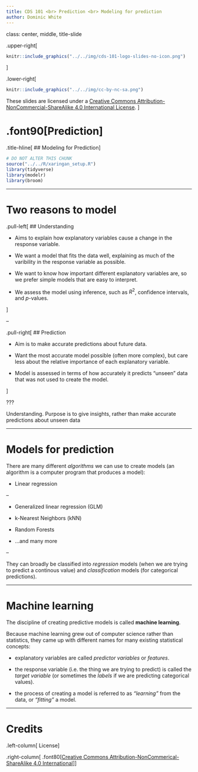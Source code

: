 ---
title: CDS 101 <br> Prediction <br> Modeling for prediction
author: Dominic White
---

class: center, middle, title-slide

.upper-right[
```{r logo, echo = FALSE, out.width = "605px"}
knitr::include_graphics("../../img/cds-101-logo-slides-no-icon.png")
```
]

.lower-right[
```{r cc-by-sa, echo = FALSE, out.width = "88px"}
knitr::include_graphics("../../img/cc-by-nc-sa.png")
```

These slides are licensed under a [Creative Commons Attribution-NonCommercial-ShareAlike 4.0 International License](http://creativecommons.org/licenses/by-nc-sa/4.0/).
]

# .font90[Prediction]
.title-hline[
## Modeling for Prediction
]

```{r setup, include = FALSE}
# DO NOT ALTER THIS CHUNK
source("../../R/xaringan_setup.R")
library(tidyverse)
library(modelr)
library(broom)
```

---

# Two reasons to model

.pull-left[
## Understanding

* Aims to explain how explanatory variables cause a change in the response variable.

* We want a model that fits the data well, explaining as much of the varibility in the response variable as possible.

* We want to know how important different explanatory variables are, so we prefer simple models that are easy to interpret.

* We assess the model using inference, such as $R^2$, confidence intervals, and *p*-values.

]

--

.pull-right[
## Prediction

* Aim is to make accurate predictions about future data.

* Want the most accurate model possible (often more complex), but care less about the relative importance of each explanatory variable.

* Model is assessed in terms of how accurately it predicts "unseen" data that was not used to create the model.

]

???

Understanding. Purpose is to give insights, rather than make accurate predictions about unseen data

---

# Models for prediction

There are many different *algorithms* we can use to create models (an algorithm is a computer program that produces a model):

* Linear regression

--

* Generalized linear regression (GLM)

* k-Nearest Neighbors (kNN)

* Random Forests

* ...and many more

--

They can broadly be classified into *regression* models (when we are trying to predict a continous value) and *classification* models (for categorical predictions).

---

# Machine learning

The discipline of creating predictive models is called **machine learning**.

Because machine learning grew out of computer science rather than statistics, they came up with different names for many existing statistical concepts:

* explanatory variables are called *predictor variables* or *features*.

* the response variable (i.e. the thing we are trying to predict) is called the *target variable* (or sometimes the *labels* if we are predicting categorical values).

* the process of creating a model is referred to as *"learning"* from the data, or *"fitting"* a model.

---

# Credits

.left-column[
License
]

.right-column[
.font80[[Creative Commons Attribution-NonCommerical-ShareAlike 4.0 International](https://creativecommons.org/licenses/by-nc-sa/4.0/)]
]
